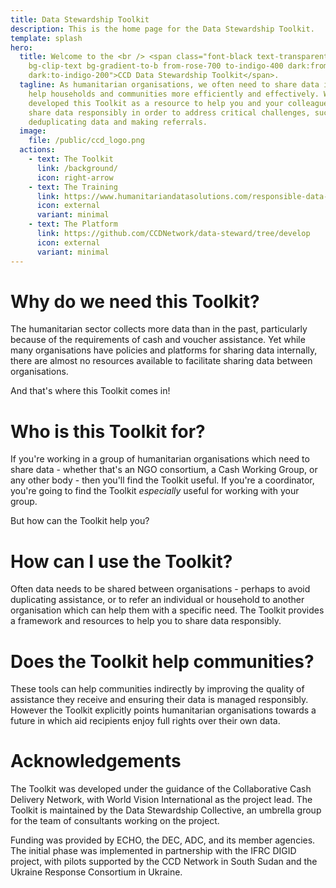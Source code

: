 ```yaml
---
title: Data Stewardship Toolkit
description: This is the home page for the Data Stewardship Toolkit.
template: splash
hero:
  title: Welcome to the <br /> <span class="font-black text-transparent
    bg-clip-text bg-gradient-to-b from-rose-700 to-indigo-400 dark:from-rose-500
    dark:to-indigo-200">CCD Data Stewardship Toolkit</span>.
  tagline: As humanitarian organisations, we often need to share data in order to
    help households and communities more efficiently and effectively. We
    developed this Toolkit as a resource to help you and your colleagues to
    share data responsibly in order to address critical challenges, such as
    deduplicating data and making referrals.
  image:
    file: /public/ccd_logo.png
  actions:
    - text: The Toolkit
      link: /background/
      icon: right-arrow
    - text: The Training
      link: https://www.humanitariandatasolutions.com/responsible-data-management
      icon: external
      variant: minimal
    - text: The Platform
      link: https://github.com/CCDNetwork/data-steward/tree/develop
      icon: external
      variant: minimal
---
```

# Why do we need this Toolkit?

The humanitarian sector collects more data than in the past, particularly because of the requirements of cash and voucher assistance. Yet while many organisations have policies and platforms for sharing data internally, there are almost no resources available to facilitate sharing data between organisations.

And that's where this Toolkit comes in!

# Who is this Toolkit for?

If you're working in a group of humanitarian organisations which need to share data - whether that's an NGO consortium, a Cash Working Group, or any other body - then you'll find the Toolkit useful. If you're a coordinator, you're going to find the Toolkit _especially_ useful for working with your group.

But how can the Toolkit help you?

# How can I use the Toolkit?

Often data needs to be shared between organisations - perhaps to avoid duplicating assistance, or to refer an individual or household to another organisation which can help them with a specific need. The Toolkit provides a framework and resources to help you to share data responsibly.

# Does the Toolkit help communities?

These tools can help communities indirectly by improving the quality of assistance they receive and ensuring their data is managed responsibly. However the Toolkit explicitly points humanitarian organisations towards a future in which aid recipients enjoy full rights over their own data.

# Acknowledgements

The Toolkit was developed under the guidance of the Collaborative Cash Delivery Network, with World Vision International as the project lead. The Toolkit is maintained by the Data Stewardship Collective, an umbrella group for the team of consultants working on the project.

Funding was provided by ECHO, the DEC, ADC, and its member agencies. The initial phase was implemented in partnership with the IFRC DIGID project, with pilots supported by the CCD Network in South Sudan and the Ukraine Response Consortium in Ukraine.